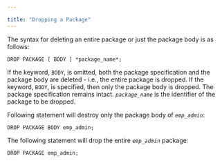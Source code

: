 ---

title: "Dropping a Package"
---

<div id="dropping_a_package" class="registered_link"></div>

The syntax for deleting an entire package or just the package body is as follows:

```
DROP PACKAGE [ BODY ] *package_name*;
```

If the keyword, `BODY`, is omitted, both the package specification and the package body are deleted - i.e., the entire package is dropped. If the keyword, `BODY`, is specified, then only the package body is dropped. The package specification remains intact. *`package_name`* is the identifier of the package to be dropped.

Following statement will destroy only the package body of *`emp_admin`*:

```
DROP PACKAGE BODY emp_admin;
```

The following statement will drop the entire *`emp_admin`* package:

```
DROP PACKAGE emp_admin;
```

